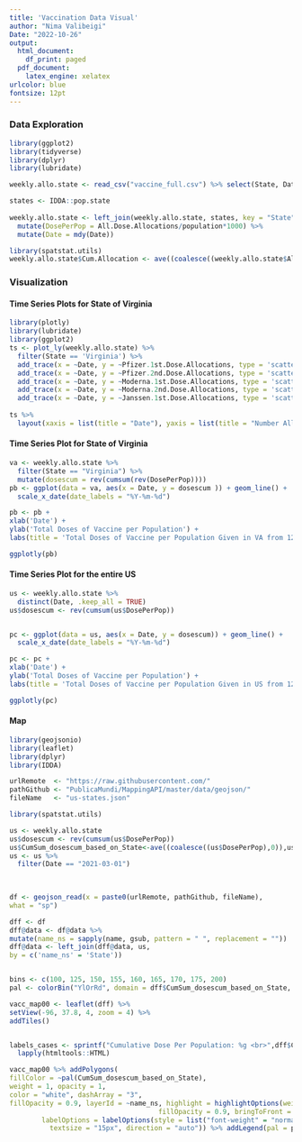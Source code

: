 ---
title: 'Vaccination Data Visual'
author: "Nima Valibeigi"
Date: "2022-10-26"
output:
  html_document:
    df_print: paged
  pdf_document:
    latex_engine: xelatex
urlcolor: blue
fontsize: 12pt
---


### Data Exploration

```{r}
library(ggplot2)
library(tidyverse) 
library(dplyr)
library(lubridate)

weekly.allo.state <- read_csv("vaccine_full.csv") %>% select(State, Date, Pfizer.1st.Dose.Allocations, Pfizer.2nd.Dose.Allocations, Moderna.1st.Dose.Allocations, Moderna.2nd.Dose.Allocations, Janssen.1st.Dose.Allocations, All.Dose.Allocations)

states <- IDDA::pop.state
    
weekly.allo.state <- left_join(weekly.allo.state, states, key = "State") %>%
  mutate(DosePerPop = All.Dose.Allocations/population*1000) %>%
  mutate(Date = mdy(Date)) 

library(spatstat.utils)
weekly.allo.state$Cum.Allocation <- ave((coalesce((weekly.allo.state$All.Dose.Allocations),0)),weekly.allo.state$State,FUN=revcumsum)


```


### Visualization


#### Time Series Plots for State of Virginia

```{r}
library(plotly)
library(lubridate)
library(ggplot2)
ts <- plot_ly(weekly.allo.state) %>% 
  filter(State == 'Virginia') %>%
  add_trace(x = ~Date, y = ~Pfizer.1st.Dose.Allocations, type = 'scatter', name = 'Pfizer 1st Dose', mode = 'markers+lines') %>%
  add_trace(x = ~Date, y = ~Pfizer.2nd.Dose.Allocations, type = 'scatter', name = 'Pfizer 2nd Dose', mode = 'markers+lines') %>%
  add_trace(x = ~Date, y = ~Moderna.1st.Dose.Allocations, type = 'scatter', name = 'Moderna 1st Dose', mode = 'markers+lines') %>%
  add_trace(x = ~Date, y = ~Moderna.2nd.Dose.Allocations, type = 'scatter', name = 'Moderna 2nd Dose', mode = 'markers+lines') %>%
  add_trace(x = ~Date, y = ~Janssen.1st.Dose.Allocations, type = 'scatter', name = 'J&J',  mode = 'markers+lines') 
  
ts %>%
  layout(xaxis = list(title = "Date"), yaxis = list(title = "Number Allocated"), title ="Dose Allocation by Vaccine in VA") 
```

#### Time Series Plot for State of Virginia
```{r}
va <- weekly.allo.state %>%
  filter(State == "Virginia") %>%
  mutate(dosescum = rev(cumsum(rev(DosePerPop))))
pb <- ggplot(data = va, aes(x = Date, y = dosescum )) + geom_line() +
  scale_x_date(date_labels = "%Y-%m-%d")

pb <- pb + 
xlab('Date') +
ylab('Total Doses of Vaccine per Population') +
labs(title = 'Total Doses of Vaccine per Population Given in VA from 12-21-20 to 06-21-21')

ggplotly(pb)
```
#### Time Series Plot for the entire US
```{r}
us <- weekly.allo.state %>%
  distinct(Date, .keep_all = TRUE)
us$dosescum <- rev(cumsum(us$DosePerPop))


pc <- ggplot(data = us, aes(x = Date, y = dosescum)) + geom_line() +
  scale_x_date(date_labels = "%Y-%m-%d")

pc <- pc + 
xlab('Date') +
ylab('Total Doses of Vaccine per Population') +
labs(title = 'Total Doses of Vaccine per Population Given in US from 12-21-20 to 06-21-21')

ggplotly(pc)
```



#### Map

```{r}
library(geojsonio)
library(leaflet)
library(dplyr)
library(IDDA)

urlRemote  <- "https://raw.githubusercontent.com/"
pathGithub <- "PublicaMundi/MappingAPI/master/data/geojson/"
fileName   <- "us-states.json"

library(spatstat.utils)

us <- weekly.allo.state 
us$dosescum <- rev(cumsum(us$DosePerPop))
us$CumSum_dosescum_based_on_State<-ave((coalesce((us$DosePerPop),0)),us$State,FUN=revcumsum)
us <- us %>%
  filter(Date == "2021-03-01")
  
  

df <- geojson_read(x = paste0(urlRemote, pathGithub, fileName),
what = "sp")

dff <- df
dff@data <- df@data %>%
mutate(name_ns = sapply(name, gsub, pattern = " ", replacement = ""))
dff@data <- left_join(dff@data, us,
by = c('name_ns' = 'State'))


bins <- c(100, 125, 150, 155, 160, 165, 170, 175, 200)
pal <- colorBin("YlOrRd", domain = dff$CumSum_dosescum_based_on_State, bins = bins)

vacc_map00 <- leaflet(dff) %>%
setView(-96, 37.8, 4, zoom = 4) %>%
addTiles()


labels_cases <- sprintf("Cumulative Dose Per Population: %g <br>",dff$CumSum_dosescum_based_on_State) %>%  
  lapply(htmltools::HTML)

vacc_map00 %>% addPolygons(
fillColor = ~pal(CumSum_dosescum_based_on_State),
weight = 1, opacity = 1,
color = "white", dashArray = "3",
fillOpacity = 0.9, layerId = ~name_ns, highlight = highlightOptions(weight = 5, color = "#666", dashArray = NULL, 
                                     fillOpacity = 0.9, bringToFront = TRUE), label = labels_cases,
        labelOptions = labelOptions(style = list("font-weight" = "normal", padding = "3px 8px"),
          textsize = "15px", direction = "auto")) %>% addLegend(pal = pal, values = ~dff$CumSum_dosescum_based_on_State, title = "Cumulative Dose Per Population")
```





